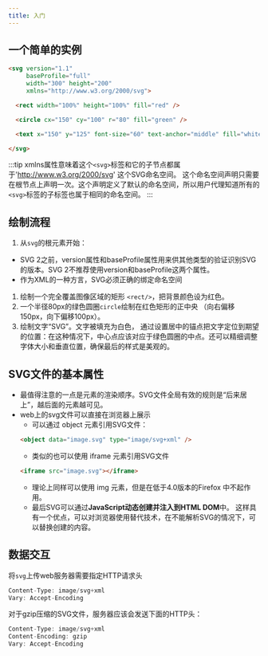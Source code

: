 ```yaml
---
title: 入门
---
```



<AuthorInfo />

## 一个简单的实例

```html
<svg version="1.1"
     baseProfile="full"
     width="300" height="200"
     xmlns="http://www.w3.org/2000/svg">

  <rect width="100%" height="100%" fill="red" />

  <circle cx="150" cy="100" r="80" fill="green" />

  <text x="150" y="125" font-size="60" text-anchor="middle" fill="white">SVG</text>

</svg>
```

:::tip
xmlns属性意味着这个`<svg>`标签和它的子节点都属于'http://www.w3.org/2000/svg' 这个SVG命名空间。
这个命名空间声明只需要在根节点上声明一次。这个声明定义了默认的命名空间，所以用户代理知道所有的`<svg>`标签的子标签也属于相同的命名空间。
:::

## 绘制流程

1. 从`svg`的根元素开始：
  - SVG 2之前，version属性和baseProfile属性用来供其他类型的验证识别SVG的版本。SVG 2不推荐使用version和baseProfile这两个属性。
  - 作为XML的一种方言，SVG必须正确的绑定命名空间 
1. 绘制一个完全覆盖图像区域的矩形 `<rect/>`，把背景颜色设为红色。
1. 一个半径80px的绿色圆圈`circle`绘制在红色矩形的正中央 （向右偏移150px，向下偏移100px）。
1. 绘制文字“SVG”。文字被填充为白色， 通过设置居中的锚点把文字定位到期望的位置：在这种情况下，中心点应该对应于绿色圆圈的中点。还可以精细调整字体大小和垂直位置，确保最后的样式是美观的。

## SVG文件的基本属性
- 最值得注意的一点是元素的渲染顺序。SVG文件全局有效的规则是“后来居上”，越后面的元素越可见。
- web上的svg文件可以直接在浏览器上展示
  - 可以通过 object 元素引用SVG文件：
  ```html
  <object data="image.svg" type="image/svg+xml" />
  ```
  - 类似的也可以使用 iframe 元素引用SVG文件
  ```html
  <iframe src="image.svg"></iframe>
  ```
  - 理论上同样可以使用 img 元素，但是在低于4.0版本的Firefox 中不起作用。
  - 最后SVG可以通过**JavaScript动态创建并注入到HTML DOM**中。 这样具有一个优点，可以对浏览器使用替代技术，在不能解析SVG的情况下，可以替换创建的内容。

## 数据交互

将`svg`上传web服务器需要指定HTTP请求头

```js
Content-Type: image/svg+xml
Vary: Accept-Encoding
```

对于gzip压缩的SVG文件，服务器应该会发送下面的HTTP头：

```js
Content-Type: image/svg+xml
Content-Encoding: gzip
Vary: Accept-Encoding
```



